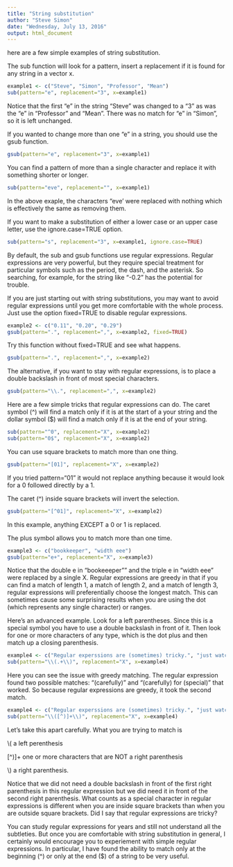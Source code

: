 ```yaml
---
title: "String substitution"
author: "Steve Simon"
date: "Wednesday, July 13, 2016"
output: html_document
---
```


here are a few simple examples of string substitution.

The sub function will look for a pattern, insert a replacement if it is found
for any string in a vector x.

```r
example1 <- c("Steve", "Simon", "Professor", "Mean")
sub(pattern="e", replacement="3", x=example1)
```

Notice that the first "e" in the string "Steve" was changed to a "3" as was the "e"
in "Professor" and "Mean". There was no match for "e" in "Simon", so it is left unchanged.

If you wanted to change more than one "e" in a string, you should use the gsub function.

```r
gsub(pattern="e", replacement="3", x=example1)
```

You can find a pattern of more than a single character and replace it with
something shorter or longer.

```r
sub(pattern="eve", replacement="", x=example1)
```

In the above exaple, the characters "eve' were replaced with nothing
which is effectively the same as removing them.

If you want to make a substitution of either a lower case or an upper case letter,
use the ignore.case=TRUE option.

```r
sub(pattern="s", replacement="3", x=example1, ignore.case=TRUE)
```

By default, the sub and gsub functions use regular expressions. Regular 
expressions are very powerful, but they require special treatment for
particular symbols such as the period, the dash, and the asterisk. So searching,
for example, for the string like "-0.2" has the potential for trouble.

If you are just starting out with string substitutions, you may want to avoid
regular expressions until you get more comfortable with the whole process.
Just use the option fixed=TRUE to disable regular expressions.

```r
example2 <- c("0.11", "0.20", "0.29")
gsub(pattern=".", replacement=",", x=example2, fixed=TRUE)
```

Try this function without fixed=TRUE and see what happens.

```r
gsub(pattern=".", replacement=",", x=example2)
```

The alternative, if you want to stay with regular expressions, is to
place a double backslash in front of most special characters.

```r
gsub(pattern="\\.", replacement=",", x=example2)
```

Here are a few simple tricks that regular expressions can do. The caret symbol (^)
will find a match only if it is at the start of a your string and the dollar symbol ($)
will find a match only if it is at the end of your string.

```r
sub(pattern="^0", replacement="X", x=example2)
sub(pattern="0$", replacement="X", x=example2)
```

You can use square brackets to match more than one thing.

```r
gsub(pattern="[01]", replacement="X", x=example2)
```

If you tried pattern="01" it would not replace anything because it would look
for a 0 followed directly by a 1.

The caret (^) inside square brackets will invert the selection.

```r
gsub(pattern="[^01]", replacement="X", x=example2)
```

In this example, anything EXCEPT a 0 or 1 is replaced.

The plus symbol allows you to match more than one time.

```r
example3 <- c("bookkeeper", "width eee")
gsub(pattern="e+", replacement="X", x=example3)
```

Notice that the double e in "bookeeeper"" and the triple e in "width eee" were
replaced by a single X. Regular expressions are greedy in that if you can find a match of length 1,
a match of length 2, and a match of length 3, regular expressions will preferentially choose the longest match.
This can sometimes cause some surprising results when you are using the dot (which represents any single
character) or ranges.

Here's an advanced example. Look for a left parentheses. Since this is a special symbol you have
to use a double backslash in front of it. Then look for one or more characters of any type, which
is the dot plus and then match up a closing parenthesis.

```r
example4 <- c("Regular experssions are (sometimes) tricky.", "just watch (carefully) for (special) cases.")
sub(pattern="\\(.+\\)", replacement="X", x=example4)
```
Here you can see the issue with greedy matching. The regular expression found two possible matches:
"(carefully)" and "(carefully) for (special)" that worked. So because regular expressions are 
greedy, it took the second match.

```r
example4 <- c("Regular experssions are (sometimes) tricky.", "just watch (carefully) for (special) cases.")
sub(pattern="\\([^)]+\\)", replacement="X", x=example4)
```

Let's take this apart carefully. What you are trying to match is

\\( a left perenthesis

[^)]+ one or more characters that are NOT a right parenthesis

\\) a right parenthesis.

Notice that we did not need a double backslash in front of the first right parenthesis
in this regular expression but we did need it in front of the second right parenthesis.
What counts as a special character in regular expressions is different when you are
inside square brackets than when you are outside square brackets. Did I say that
regular expressions are tricky?

You can study regular expressions for years and still not understand all the subtleties.
But once you are comfortable with string substitution in general, I certainly would
encourage you to experiement with simple regular expressions. In particular, I have
found the ability to match only at the beginning (^) or only at the end ($)
of a string to be very useful.
